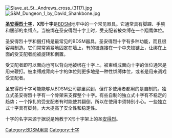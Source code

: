 {{Unreferenced|time=2012-01-23T14:59:09+00:00 }}

[[File:Slave_at_St._Andrews_cross_(3117).jpg|thumb]]
[[File:S&M_Dungeon_1_by_David_Shankbone.jpg|thumb]]

'''[[圣安得烈十字|圣安得烈十字]]'''，'''X形十字'''是[[BDSM|BDSM]]地牢中的一个常见器具。它通常具有脚踝、手腕和腰部的束缚点。当被绑在圣安得烈十字上时，受支配者被束缚在一个翔鹰体位。

圣安得烈十字和掴打椅是最常见的BDSM器具。圣安得烈十字有多种功能，而且很容易制造。它们常常紧紧地固定在墙上，有的被连接在一个中央铰链上，让绑在上面的受支配者能被旋转和倒置。

受支配者即可以面向也可以背向地被绑在十字上。被束缚成面向十字的体位通常是用来鞭打。被束缚成背向十字的体位则更多地是一种性绑缚体位，或者是用来调戏受支配者。

圣安得烈十字可能能够从BDSM公司那里买到，但许多使用者都用的是自制的。独立式圣安得烈十字有一个骨架来支撑整个十字。有些自制的独立式十字有不稳定的趋势；一个挣扎的受支配者有时能使其翻倒，所以在使用中须特别小心。一些独立式十字具有脚凳，大大提高了安全性和稳定性。

十字的名字来源于据说是殉教于X形十字架上的圣[[安得烈|安得烈]]。

{{BDSM-stub}}
{{BDSM}}
[[Category:BDSM用具|Category:BDSM用具]]
[[Category:十字|Category:十字]]
